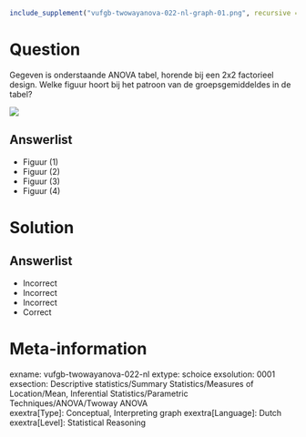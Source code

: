 ```r
include_supplement("vufgb-twowayanova-022-nl-graph-01.png", recursive = TRUE)
```
Question
========
  
Gegeven is onderstaande ANOVA tabel, horende bij een 2x2 factorieel design. Welke figuur hoort bij het patroon van de groepsgemiddeldes in de tabel?

![](vufgb-twowayanova-022-nl-graph-01.png) 
  
Answerlist
----------
* Figuur (1)
* Figuur (2)
* Figuur (3)
* Figuur (4)

Solution
========

Answerlist
----------
* Incorrect
* Incorrect
* Incorrect
* Correct

Meta-information
================
exname: vufgb-twowayanova-022-nl
extype: schoice
exsolution: 0001
exsection: Descriptive statistics/Summary Statistics/Measures of Location/Mean, Inferential Statistics/Parametric Techniques/ANOVA/Twoway ANOVA  
exextra[Type]: Conceptual, Interpreting graph
exextra[Language]: Dutch
exextra[Level]: Statistical Reasoning
